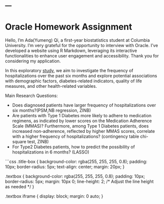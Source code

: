 
---
---
<div class="title-box">
  <h1>Oracle Homework Assignment </h1>
</div>

<div class="textbox">
  <p>Hello, I'm Ada(Yumeng) Qi, a first-year biostatistics student at Columbia University. I'm very grateful for the opportunity to interview with Oracle. I've developed a website using R Markdown, leveraging its interactive functionalities to enhance user engagement and accessibility. Thank you for considering my application.</p>
</div>


<div class="textbox">
  <p>In this exploratory <a href="report.html">study</a>, we aim to investigate the frequency of hospitalizations over the past six months and explore potential associations with demographic factors, diabetes-related indicators, quality of life measures, and other health-related variables.</p>

  <p>Main Research Questions:</p>
  <ul>
    <li>Does diagnosed patients have larger frequency of hospitalizations over six months?(PSM,NB regression, ZINB)</li>
    <li>Are patients with Type 1 Diabetes more likely to adhere to medication regimens, as indicated by lower scores on the Medication Adherence Scale (MMAS)? Furthermore, among Type 1 Diabetes patients, does increased non-adherence, reflected by higher MMAS scores, correlate with a higher frequency of hospitalizations? (contingency table chi-square test, ZINB) </li>
    <li>For Type2 Diabetes patients, how to predict the possibility of hospitalizations in 6 months? (LASSO)</li>
  </ul>
</div>

```css

.title-box {
  background-color: rgba(255, 255, 255, 0.8);
  padding: 10px;
  border-radius: 5px;
  text-align: center;
  margin: 20px;
}

.textbox {
  background-color: rgba(255, 255, 255, 0.8);
  padding: 10px;
  border-radius: 5px;
  margin: 10px 0;
  line-height: 2; /* Adjust the line height as needed */
}

.textbox iframe {
  display: block;
  margin: 0 auto;
}